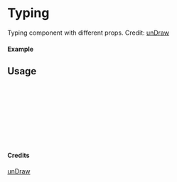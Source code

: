 
<Meta of={Typing} title="unDraw/Typing" />

# Typing

Typing component with different props.
Credit: [unDraw](https://undraw.co/illustrations)

#### Example

<Canvas of={Typing.Primary} />

## Usage

```ts
import { Typing } from "yadl-ui";

const Example = () => {
  return (
      <Typing />
  );
};

export default Example;
```

#### Credits
[unDraw](https://undraw.co/illustrations)
